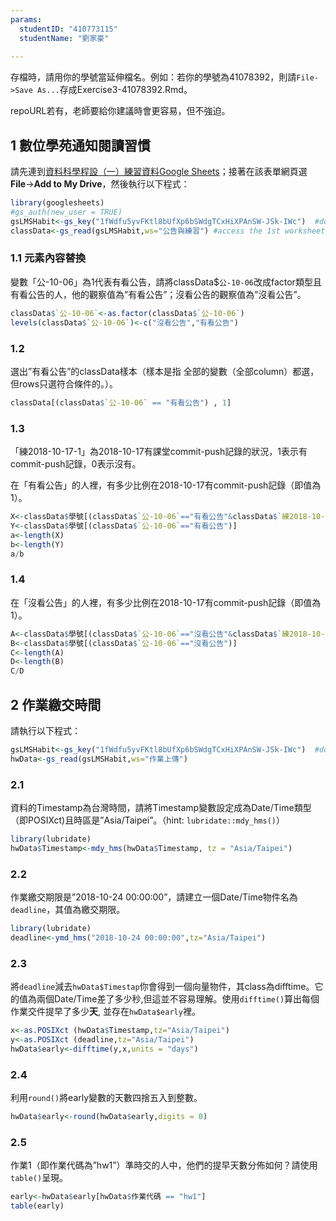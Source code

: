 ```yaml
---
params:
  studentID: "410773115"
  studentName: "劉家豪"
  
---
```

存檔時，請用你的學號當延伸檔名。例如：若你的學號為41078392，則請`File->Save As...`存成Exercise3-41078392.Rmd。

repoURL若有，老師要給你建議時會更容易，但不強迫。

## 1 數位學苑通知閱讀習慣
請先連到[資料科學程設（一）練習資料Google Sheets](https://docs.google.com/spreadsheets/d/1fWdfu5yvFKtl8bUfXp6bSWdgTCxHiXPAnSW-JSk-IWc/edit#gid=2059291896)；接著在該表單網頁選**File**->**Add to My Drive**，然後執行以下程式：

```r
library(googlesheets)
#gs_auth(new_user = TRUE)
gsLMSHabit<-gs_key("1fWdfu5yvFKtl8bUfXp6bSWdgTCxHiXPAnSW-JSk-IWc")  #download sheet information as an object
classData<-gs_read(gsLMSHabit,ws="公告與練習") #access the 1st worksheet
```

### 1.1 元素內容替換
變數「公-10-06」為1代表有看公告，請將classData$`公-10-06`改成factor類型且有看公告的人，他的觀察值為"有看公告"；沒看公告的觀察值為"沒看公告"。

```r
classData$`公-10-06`<-as.factor(classData$`公-10-06`)
levels(classData$`公-10-06`)<-c("沒看公告","有看公告")

```

### 1.2 
選出"有看公告"的classData樣本（樣本是指 全部的變數（全部column）都選，但rows只選符合條件的。）。

```r
classData[(classData$`公-10-06` == "有看公告") , 1]
```

### 1.3
「練2018-10-17-1」為2018-10-17有課堂commit-push記錄的狀況，1表示有commit-push記錄，0表示沒有。

在「有看公告」的人裡，有多少比例在2018-10-17有commit-push記錄（即值為1）。

```r
X<-classData$學號[(classData$`公-10-06`=="有看公告"&classData$`練2018-10-17-1`=="1")]
Y<-classData$學號[(classData$`公-10-06`=="有看公告")]
a<-length(X)
b<-length(Y)
a/b
```

### 1.4
在「沒看公告」的人裡，有多少比例在2018-10-17有commit-push記錄（即值為1）。

```r
A<-classData$學號[(classData$`公-10-06`=="沒看公告"&classData$`練2018-10-17-1`=="1")]
B<-classData$學號[(classData$`公-10-06`=="沒看公告")]
C<-length(A)
D<-length(B)
C/D
```

## 2 作業繳交時間

請執行以下程式： 
```r
gsLMSHabit<-gs_key("1fWdfu5yvFKtl8bUfXp6bSWdgTCxHiXPAnSW-JSk-IWc")  #download sheet information as an object
hwData<-gs_read(gsLMSHabit,ws="作業上傳") 
```


### 2.1
資料的Timestamp為台灣時間，請將Timestamp變數設定成為Date/Time類型（即POSIXct)且時區是"Asia/Taipei"。（hint: `lubridate::mdy_hms()`）
```r
library(lubridate)
hwData$Timestamp<-mdy_hms(hwData$Timestamp, tz = "Asia/Taipei")
```

### 2.2
作業繳交期限是"2018-10-24 00:00:00"，請建立一個Date/Time物件名為`deadline`，其值為繳交期限。

```r
library(lubridate)
deadline<-ymd_hms("2018-10-24 00:00:00",tz="Asia/Taipei")
```

### 2.3
將`deadline`減去`hwData$Timestap`你會得到一個向量物件，其class為difftime。它的值為兩個Date/Time差了多少秒,但這並不容易理解。使用`difftime()`算出每個作業交件提早了多少**天**, 並存在`hwData$early`裡。

```r
x<-as.POSIXct (hwData$Timestamp,tz="Asia/Taipei")
y<-as.POSIXct (deadline,tz="Asia/Taipei")
hwData$early<-difftime(y,x,units = "days")
```

### 2.4
利用`round()`將early變數的天數四捨五入到整數。

```r
hwData$early<-round(hwData$early,digits = 0)
```

### 2.5
作業1（即作業代碼為"hw1"）準時交的人中，他們的提早天數分佈如何？請使用`table()`呈現。

```r
early<-hwData$early[hwData$作業代碼 == "hw1"]
table(early)
```

